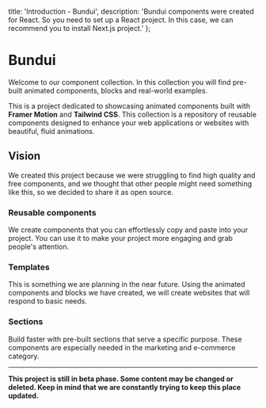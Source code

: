   title: 'Introduction - Bundui',
  description:
    'Bundui components were created for React. So you need to set up a React project. In this case, we can recommend you to install Next.js project.'
};

# Bundui

Welcome to our component collection. In this collection you will find pre-built animated components, blocks and real-world examples.

This is a project dedicated to showcasing animated components built with **Framer Motion** and **Tailwind CSS**. This collection is a repository of reusable components designed to enhance your web applications or websites with beautiful, fluid animations.

## Vision

We created this project because we were struggling to find high quality and free components, and we thought that other people might need something like this, so we decided to share it as open source.

### Reusable components

We create components that you can effortlessly copy and paste into your project. You can use it to make your project more engaging and grab people's attention.

### Templates

This is something we are planning in the near future. Using the animated components and blocks we have created, we will create websites that will respond to basic needs.

### Sections

Build faster with pre-built sections that serve a specific purpose. These components are especially needed in the marketing and e-commerce category.

<hr className="my-6" />

**This project is still in beta phase. Some content may be changed or deleted. Keep in mind that we are constantly trying to keep this place updated.**
